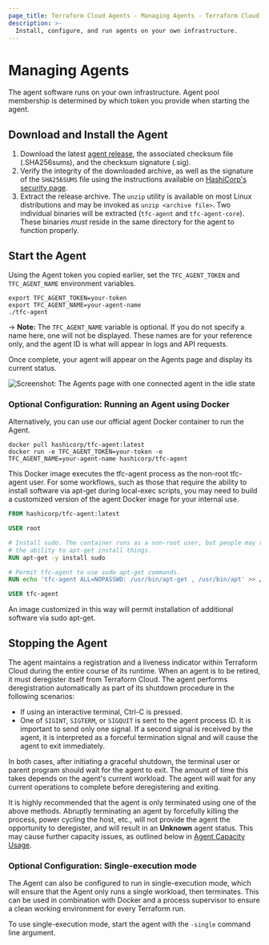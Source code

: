 ```yaml
---
page_title: Terraform Cloud Agents - Managing Agents - Terraform Cloud and Terraform Enterprise
description: >-
  Install, configure, and run agents on your own infrastructure.
---
```


# Managing Agents

The agent software runs on your own infrastructure. Agent pool membership is determined by which token you provide when starting the agent.

## Download and Install the Agent

1. Download the latest [agent release](https://releases.hashicorp.com/tfc-agent/), the associated checksum file (.SHA256sums), and the checksum signature (.sig).
1. Verify the integrity of the downloaded archive, as well as the signature of the `SHA256SUMS` file using the instructions available on [HashiCorp's security page](https://www.hashicorp.com/security).
1. Extract the release archive. The `unzip` utility is available on most Linux distributions and may be invoked as `unzip <archive file>`. Two individual binaries will be extracted (`tfc-agent` and `tfc-agent-core`). These binaries _must_ reside in the same directory for the agent to function properly.

## Start the Agent

Using the Agent token you copied earlier, set the `TFC_AGENT_TOKEN` and `TFC_AGENT_NAME` environment variables.

```
export TFC_AGENT_TOKEN=your-token
export TFC_AGENT_NAME=your-agent-name
./tfc-agent
```

-> **Note:** The `TFC_AGENT_NAME` variable is optional. If you do not specify a name here, one will not be displayed. These names are for your reference only, and the agent ID is what will appear in logs and API requests.

Once complete, your agent will appear on the Agents page and display its current status.

![Screenshot: The Agents page with one connected agent in the idle state](/img/docs/agent-idle.png)

### Optional Configuration: Running an Agent using Docker

Alternatively, you can use our official agent Docker container to run the Agent.

```
docker pull hashicorp/tfc-agent:latest
docker run -e TFC_AGENT_TOKEN=your-token -e
TFC_AGENT_NAME=your-agent-name hashicorp/tfc-agent
```

This Docker image executes the tfc-agent process as the non-root tfc-agent user. For some workflows, such as those that require the ability to install software via apt-get during local-exec scripts, you may need to build a customized version of the agent Docker image for your internal use.

```Dockerfile
FROM hashicorp/tfc-agent:latest

USER root

# Install sudo. The container runs as a non-root user, but people may rely on
# the ability to apt-get install things.
RUN apt-get -y install sudo

# Permit tfc-agent to use sudo apt-get commands.
RUN echo 'tfc-agent ALL=NOPASSWD: /usr/bin/apt-get , /usr/bin/apt' >> /etc/sudoers.d/50-tfc-agent

USER tfc-agent
```

An image customized in this way will permit installation of additional software via sudo apt-get.

## Stopping the Agent

The agent maintains a registration and a liveness indicator within Terraform Cloud during the entire course of its runtime. When an agent is to be retired, it must deregister itself from Terraform Cloud. The agent performs deregistration automatically as part of its shutdown procedure in the following scenarios:

- If using an interactive terminal, Ctrl-C is pressed.
- One of `SIGINT`, `SIGTERM`, or `SIGQUIT` is sent to the agent process ID. It is important to send only one signal. If a second signal is received by the agent, it is interpreted as a forceful termination signal and will cause the agent to exit immediately.

In both cases, after initiating a graceful shutdown, the terminal user or parent program should wait for the agent to exit. The amount of time this takes depends on the agent's current workload. The agent will wait for any current operations to complete before deregistering and exiting.

It is highly recommended that the agent is only terminated using one of the above methods. Abruptly terminating an agent by forcefully killing the process, power cycling the host, etc., will not provide the agent the opportunity to deregister, and will result in an **Unknown** agent status. This may cause further capacity issues, as outlined below in [Agent Capacity Usage](#agent-capacity-usage).

### Optional Configuration: Single-execution mode

The Agent can also be configured to run in single-execution mode, which will ensure that the Agent only runs a single workload, then terminates. This can be used in combination with Docker and a process supervisor to ensure a clean working environment for every Terraform run.

To use single-execution mode, start the agent with the `-single` command line argument.